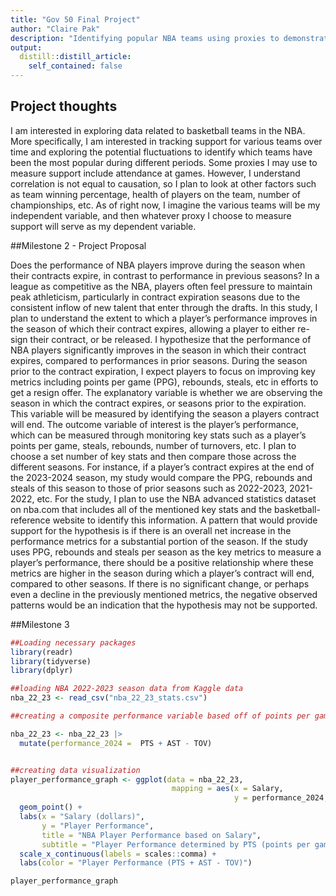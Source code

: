 ```yaml
---
title: "Gov 50 Final Project"
author: "Claire Pak"
description: "Identifying popular NBA teams using proxies to demonstrate support."
output:
  distill::distill_article:
    self_contained: false
---
```



## Project thoughts

I am interested in exploring data related to basketball teams in the NBA. More specifically, I am interested in tracking support for various teams over time and exploring the potential fluctuations to identify which teams have been the most popular during different periods. Some proxies I may use to measure support include attendance at games. However, I understand correlation is not equal to causation, so I plan to look at other factors such as team winning percentage, health of players on the team, number of championships, etc. As of right now, I imagine the various teams will be my independent variable, and then whatever proxy I choose to measure support will serve as my dependent variable. 


##Milestone 2 - Project Proposal

Does the performance of NBA players improve during the season when their contracts expire, in contrast to performance in previous seasons? In a league as competitive as the NBA, players often feel pressure to maintain peak athleticism, particularly in contract expiration seasons due to the consistent inflow of new talent that enter through the drafts. In this study, I plan to understand the extent to which a player's performance improves in the season of which their contract expires, allowing a player to either re-sign their contract, or be released. I hypothesize that the performance of NBA players significantly improves in the season in which their contract expires, compared to performances in prior seasons. During the season prior to the contract expiration, I expect players to focus on improving key metrics including points per game (PPG), rebounds, steals, etc in efforts to get a resign offer. The explanatory variable is whether we are observing the season in which the contract expires, or seasons prior to the expiration. This variable will be measured by identifying the season a players contract will end. The outcome variable of interest is the player's performance, which can be measured through monitoring key stats such as a player's points per game, steals, rebounds, number of turnovers, etc. I plan to choose a set number of key stats and then compare those across the different seasons. For instance, if a player's contract expires at the end of the 2023-2024 season, my study would compare the PPG, rebounds and steals of this season to those of prior seasons such as 2022-2023, 2021-2022, etc. For the study, I plan to use the NBA advanced statistics dataset on nba.com that includes all of the mentioned key stats and the basketball-reference website to identify this information. A pattern that would provide support for the hypothesis is if there is an overall net increase in the performance metrics for a substantial portion of the season. If the study uses PPG, rebounds and steals per season as the key metrics to measure a player’s performance, there should be a positive relationship where these metrics are higher in the season during which a player’s contract will end, compared to other seasons. If there is no significant change, or perhaps even a decline in the previously mentioned metrics, the negative observed patterns would be an indication that the hypothesis may not be supported. 

##Milestone 3

```r
##Loading necessary packages
library(readr)
library(tidyverse)
library(dplyr)
```


```r
##loading NBA 2022-2023 season data from Kaggle data
nba_22_23 <- read_csv("nba_22_23_stats.csv")
```

```r
##creating a composite performance variable based off of points per game (PTS), assists (AST) and turnovers (TOV) that will serve as the dependent variable

nba_22_23 <- nba_22_23 |>
  mutate(performance_2024 =  PTS + AST - TOV)


##creating data visualization
player_performance_graph <- ggplot(data = nba_22_23,
                                    mapping = aes(x = Salary,
                                                  y = performance_2024, color = performance_2024)) +
  geom_point() +
  labs(x = "Salary (dollars)",
       y = "Player Performance",
       title = "NBA Player Performance based on Salary",
       subtitle = "Player Performance determined by PTS (points per game) + AST (assists) - TOV (turnovers)") +
  scale_x_continuous(labels = scales::comma) +
  labs(color = "Player Performance (PTS + AST - TOV)")

player_performance_graph
```


